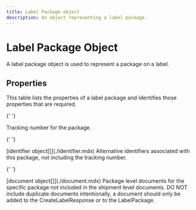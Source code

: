 ```yaml
---
title: Label Package object
description: An object representing a label package.
---
```


# Label Package Object

A label package object is used to represent a package on a label.

## Properties

This table lists the properties of a label package and identifies those properties that are required.

<Reference>

{' '}

<Field name="tracking_number" type="string" required={false}>
  <Description>Tracking number for the package.</Description>
</Field>

{' '}

<Field name="alternative_identifiers" required={false}>
  <Type>[identifier object[]](./identifier.mdx)</Type>
  <Description>Alternative identifiers associated with this package, not including the tracking number.</Description>
</Field>

{' '}

<Field name="document" required={false}>
  <Type>[document object[]](./document.mdx)</Type>
  <Description>
    Package level documents for the specific package not included in the shipment level documents. DO NOT include
    duplicate documents intentionally, a document should only be added to the CreateLabelResponse or to the
    LabelPackage.
  </Description>
</Field>

</Reference>
